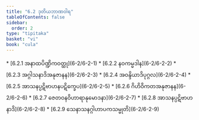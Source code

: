```yaml
---
title: "6.2 ဒုတိယဘာဏဝါရ"
tableOfContents: false
sidebar:
  order: 2
type: "tipitaka"
basket: "vi"
book: "cula"
---
```



<DynamicBreadcrumb />



<TableOfContents book="cula" section="6.2">
* [6.2.1 အနာထပိဏ္ဍိကဝတ္ထု](6-2/6-2-1)
* [6.2.2 နဝကမ္မဒါန](6-2/6-2-2)
* [6.2.3 အဂ္ဂါသနာဒိအနုဇာနန](6-2/6-2-3)
* [6.2.4 အဝန္ဒိယာဒိပုဂ္ဂလ](6-2/6-2-4)
* [6.2.5 အာသနပ္ပဋိဗာဟနပဋိက္ခေပ](6-2/6-2-5)
* [6.2.6 ဂိဟိဝိကတအနုဇာနန](6-2/6-2-6)
* [6.2.7 ဇေတဝနဝိဟာရာနုမောဒနာ](6-2/6-2-7)
* [6.2.8 အာသနပ္ပဋိဗာဟနာဒိ](6-2/6-2-8)
* [6.2.9 သေနာသနဂ္ဂါဟာပကသမ္မုတိ](6-2/6-2-9)
</TableOfContents>